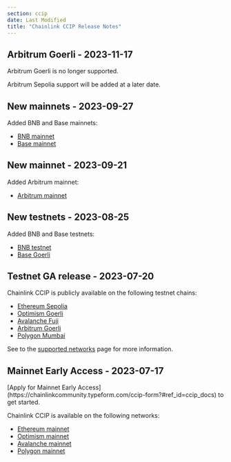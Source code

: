 ```yaml
---
section: ccip
date: Last Modified
title: "Chainlink CCIP Release Notes"
---
```



## Arbitrum Goerli - 2023-11-17

Arbitrum Goerli is no longer supported.

Arbitrum Sepolia support will be added at a later date.

## New mainnets - 2023-09-27

Added BNB and Base mainnets:

- [BNB mainnet](/ccip/supported-networks/mainnet#bnb-mainnet)
- [Base mainnet](/ccip/supported-networks/mainnet#base-mainnet)

## New mainnet - 2023-09-21

Added Arbitrum mainnet:

- [Arbitrum mainnet](/ccip/supported-networks/mainnet#arbitrum-mainnet)

## New testnets - 2023-08-25

Added BNB and Base testnets:

- [BNB testnet](/ccip/supported-networks/testnet#bnb-testnet)
- [Base Goerli](/ccip/supported-networks/testnet#base-goerli)

## Testnet GA release - 2023-07-20

Chainlink CCIP is publicly available on the following testnet chains:

- [Ethereum Sepolia](/ccip/supported-networks/testnet#ethereum-sepolia)
- [Optimism Goerli](/ccip/supported-networks/testnet#optimism-goerli)
- [Avalanche Fuji](/ccip/supported-networks/testnet#avalanche-fuji)
- [Arbitrum Goerli](/ccip/supported-networks/testnet)
- [Polygon Mumbai](/ccip/supported-networks/testnet#polygon-mumbai)

See to the [supported networks](/ccip/supported-networks) page for more information.

## Mainnet Early Access - 2023-07-17

<Aside type="note" title="Mainnet Access">
  [Apply for Mainnet Early Access](https://chainlinkcommunity.typeform.com/ccip-form?#ref_id=ccip_docs) to get started.
</Aside>

Chainlink CCIP is available on the following networks:

- [Ethereum mainnet](/ccip/supported-networks/mainnet#ethereum-mainnet)
- [Optimism mainnet](/ccip/supported-networks/mainnet#optimism-mainnet)
- [Avalanche mainnet](/ccip/supported-networks/mainnet#avalanche-mainnet)
- [Polygon mainnet](/ccip/supported-networks/mainnet#polygon-mainnet)
